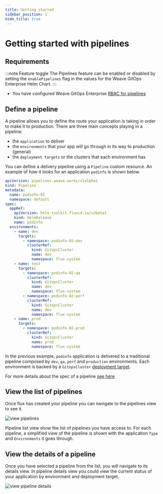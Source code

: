 ```yaml
---
title: Getting started
sidebar_position: 1
hide_title: true
---
```




# Getting started with pipelines <TierLabel tiers="enterprise" />

## Requirements
:::note Feature toggle
The Pipelines feature can be enabled or disabled by setting the `enablePipelines` 
flag in the values for the Weave GitOps Enterprise Helm Chart.
:::

- You have configured Weave GitOps Enterprise [RBAC for pipelines](../authorization)

## Define a pipeline

A pipeline allows you to define the route your application is taking in order to make it to production.
There are three main concepts playing in a pipeline:
- the `application` to deliver
- the `environments` that your app will go through in its way to production (general)
- the `deployment targets` or the clusters that each environment has

You can define a delivery pipeline using a `Pipeline` custom resource.
An example of how it looks for an application `podinfo` is shown below.

```yaml
apiVersion: pipelines.weave.works/v1alpha1
kind: Pipeline
metadata:
  name: podinfo-02
  namespace: default
spec:
  appRef:
    apiVersion: helm.toolkit.fluxcd.io/v2beta1
    kind: HelmRelease
    name: podinfo
  environments:
    - name: dev
      targets:
        - namespace: podinfo-02-dev
          clusterRef:
            kind: GitopsCluster
            name: dev
            namespace: flux-system
    - name: test
      targets:
        - namespace: podinfo-02-qa
          clusterRef:
            kind: GitopsCluster
            name: dev
            namespace: flux-system
        - namespace: podinfo-02-perf
          clusterRef:
            kind: GitopsCluster
            name: dev
            namespace: flux-system
    - name: prod
      targets:
        - namespace: podinfo-02-prod
          clusterRef:
            kind: GitopsCluster
            name: prod
            namespace: flux-system
```

In the previous example, `podinfo` application is delivered to a traditional pipeline composed by `dev`, `qa`, `perf` and `production` environments.
Each environment is backed by a `GitopsCluster` [deployment target](../../../cluster-management/managing-existing-clusters/).

For more details about the spec of a pipeline [see here](spec/v1alpha1/pipeline.mdx)

## View the list of pipelines

Once flux has created your pipeline you can navigate to the pipelines view to see it.

![view pipelines](img/view-pipelines.png)

Pipeline list view show the list of pipelines you have access to. For each pipeline, a simplified view of the pipeline
is shown with the application `Type` and `Environments` it goes through.

## View the details of a pipeline

Once you have selected a pipeline from the list, you will navigate to its details view.
In pipeline details view you could view the current status of your application by environment and deployment
target.

![view pipeline details](img/view-pipeline-details.png)


